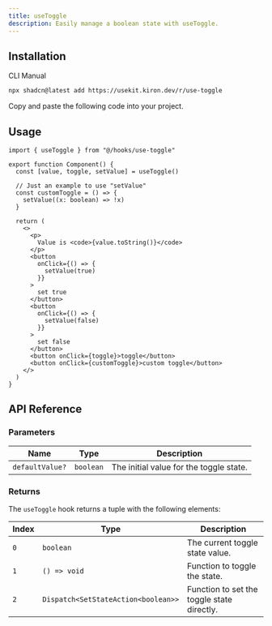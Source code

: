 ```yaml
---
title: useToggle
description: Easily manage a boolean state with useToggle.
---
```


## Installation

<Tabs defaultValue="cli">

<TabsList>
  <TabsTrigger value="cli">CLI</TabsTrigger>
  <TabsTrigger value="manual">Manual</TabsTrigger>
</TabsList>

<TabsContent value="cli">

```bash
npx shadcn@latest add https://usekit.kiron.dev/r/use-toggle
```

</TabsContent>

<TabsContent value="manual">

<Steps>

<Step>Copy and paste the following code into your project.</Step>

<ComponentSource name="use-toggle" />

</Steps>

</TabsContent>

</Tabs>

## Usage

```tsx {1, 4}
import { useToggle } from "@/hooks/use-toggle"

export function Component() {
  const [value, toggle, setValue] = useToggle()

  // Just an example to use "setValue"
  const customToggle = () => {
    setValue((x: boolean) => !x)
  }

  return (
    <>
      <p>
        Value is <code>{value.toString()}</code>
      </p>
      <button
        onClick={() => {
          setValue(true)
        }}
      >
        set true
      </button>
      <button
        onClick={() => {
          setValue(false)
        }}
      >
        set false
      </button>
      <button onClick={toggle}>toggle</button>
      <button onClick={customToggle}>custom toggle</button>
    </>
  )
}
```

## API Reference

### Parameters

| Name            | Type      | Description                             |
| --------------- | --------- | --------------------------------------- |
| `defaultValue?` | `boolean` | The initial value for the toggle state. |

### Returns

The `useToggle` hook returns a tuple with the following elements:

| Index | Type                                | Description                                |
| ----- | ----------------------------------- | ------------------------------------------ |
| `0`   | `boolean`                           | The current toggle state value.            |
| `1`   | `() => void`                        | Function to toggle the state.              |
| `2`   | `Dispatch<SetStateAction<boolean>>` | Function to set the toggle state directly. |
